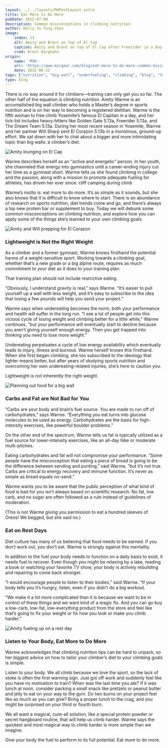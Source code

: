 ```yaml
---
layout: ../../layouts/MdPostLayout.astro
title: Eat More to Do More
pubDate: 2022-07-08
description: Common misconceptions in climbing nutrition 
author: Holly Yu Tung Chen
image: 
    index: 13
    alt: Amity and Brent on top of El Cap
    caption: Amity and Brent on top of El Cap after Freerider in a Day!
    cred: Brent Barghahn
origin: 
    name: 'MSR'
    url: 'https://www.msrgear.com/blog/eat-more-to-do-more-common-misconceptions-in-climbing-nutrition/'
    date: 2022-06-22
tags: ["nutrition", "big wall", "underfueling", "climbing", "blog", "Yosemite"]
type: blog
---
```


There is no way around it for climbers—training can only get you so far. The other half of the equation is climbing nutrition. Amity Warme is an accomplished big wall climber who holds a Master’s degree in sports nutrition and is on her way to becoming a registered dietitian. Warme is the fifth woman to free climb Yosemite’s famous El Capitan in a day, and her tick-list includes heavy-hitters like Golden Gate 5.13a, Freerider 5.13a, and The Dream Team 5.13a. During her most recent season in Yosemite, Warme and her partner Will Sharp sent El Corazon 5.13b in a monstrous, ground-up effort. We sat down with her to chat about a bigger and more intimidating topic than big walls: a climber’s diet.

<img src={corazon.src} alt="Amity lounging on El Cap" />

Warme describes herself as an “active and energetic” person. In her youth, she channeled that energy into gymnastics until a career-ending injury cut her time as a gymnast short. Warme tells us she found climbing in college and the passion, along with a mission to promote adequate fueling for athletes, has driven her ever since.
cliff camping during climb

Warme’s motto is: eat more to do more. It’s as simple as it sounds, but she also knows that it is difficult to know where to start. There is an abundance of research on sports nutrition, diet trends come and go, and there’s always a hip new protein bar or supplement to buy. Today we will debunk some common misconceptions on climbing nutrition, and explore how you can apply some of the things she’s learned to your own climbing goals.

<img src={packing.src} alt="Amity and Will prepping for El Corazon" />

### Lightweight is Not the Right Weight

As a climber and a former gymnast, Warme knows firsthand the potential harms of a weight-sensitive sport. Working towards a climbing goal, whether that’s a new grade or a big alpine route, requires as much commitment to your diet as it does to your training plan.

That training plan should not include restrictive eating.

“Obviously, I understand gravity is real,” says Warme. “It’s easier to pull yourself up a wall with less weight, and it’s easy to subscribe to the idea that losing a few pounds will help you send your project.”

Warme says when undereating becomes the norm, both your performance and health will suffer in the long run. “I see a lot of people get into this vicious cycle of losing weight and climbing better for a little while,” Warme continues, “but your performance will eventually start to decline because you aren’t giving yourself enough energy. Then you get trapped into thinking you need to lose more weight.”

Undereating perpetuates a cycle of low energy availability which eventually leads to injury, illness and burnout. Warme herself knows this firsthand. When she first began climbing, she too subscribed to the ideology that lighter means better, but after years of studying sports nutrition and overcoming her own undereating-related injuries, she’s here to caution you.

Lightweight is not inherently the right weight.

<img src={food.src} alt="Planning out food for a big wall" />

### Carbs and Fat are Not Bad for You

“Carbs are your body and brain’s fuel source. You are made to run off of carbohydrates,” says Warme. “Everything you eat turns into glucose molecules to be used as energy. Carbohydrates are the basis for high-intensity exercises, like powerful boulder problems.”

On the other end of the spectrum, Warme tells us fat is typically utilized as a fuel source for lower-intensity exercises, like an all-day hike or moderate multi-pitches.

Eating carbohydrates and fat will not compromise your performance. “Some people have the misconception that eating a piece of bread is going to be the difference between sending and punting,” said Warme, “but it’s not true. Carbs are critical to energy recovery and immune function. It’s never as simple as bread equals no-send.”

Warme wants you to be aware that the public perception of what kind of food is bad for you isn’t always based on scientific research. No fat, low carb, and no sugar are often followed as a rule instead of guidelines of moderation.

(This is not Warme giving you permission to eat a hundred sleeves of Oreos! We begged, but she said no.)

### Eat on Rest Days

Diet culture has many of us believing that food needs to be earned. If you don’t work out, you don’t eat. Warme is strongly against this mentality.

In addition to the fuel your body needs to function on a daily basis to exist, it needs fuel to recover. Even though you might be relaxing by a lake, reading a book or watching your favorite TV show, your body is actively rebuilding and repairing to come back stronger.

“I would encourage people to listen to their bodies,” said Warme. “If your body tells you it’s hungry, listen, even if you didn’t do a big workout.

“We make it a lot more complicated than it is because we want to be in control of these things and we want kind of a magic fix. And you can go buy a low-carb, low-fat, low-everything product from the store and feel like that’s going to fix your weight or fix how you look or make you climb harder.”

<img src={restday.src} alt="Amity fueling up on a rest day" />

### Listen to Your Body, Eat More to Do More

Warme acknowledges that climbing nutrition tips can be hard to unpack, so her biggest advice on how to tailor your climber’s diet to your climbing goals is simple.

Listen to your body. We all climb because we love the sport, so the lack of stoke is often the first warning sign. Just got off work and suddenly feel like you have no motivation to train? When was the last time you ate? If it was lunch at noon, consider packing a small snack like pretzels or peanut butter and jelly to eat on your way to the gym. Do two burns on your project feel like as much as you can give? Bring a proper lunch to the crag, and you might be surprised on your third or fourth burn.

We all want a magical, cure-all solution, like a special protein powder or secret hangboard routine, that will help us climb harder. Warme says the quickest and most magical way to climb harder is more simple than we imagine.

Give your body the fuel to perform to its full potential. Eat more to do more.